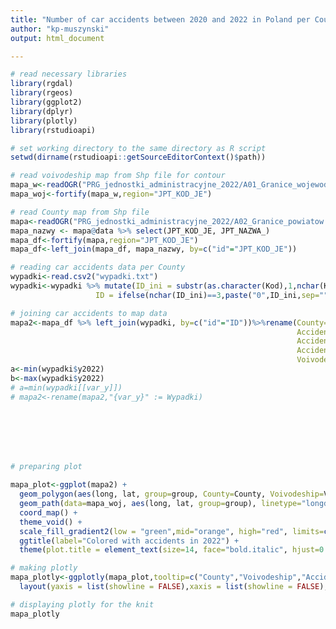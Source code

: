 ```yaml
---
title: "Number of car accidents between 2020 and 2022 in Poland per County"
author: "kp-muszynski"
output: html_document

---
```



```r

# read necessary libraries
library(rgdal)
library(rgeos)
library(ggplot2)
library(dplyr)
library(plotly)
library(rstudioapi)

# set working directory to the same directory as R script
setwd(dirname(rstudioapi::getSourceEditorContext()$path))

# read voivodeship map from Shp file for contour
mapa_w<-readOGR("PRG_jednostki_administracyjne_2022/A01_Granice_wojewodztw.shp")
mapa_woj<-fortify(mapa_w,region="JPT_KOD_JE")

# read County map from Shp file
mapa<-readOGR("PRG_jednostki_administracyjne_2022/A02_Granice_powiatow.shp")
mapa_nazwy <- mapa@data %>% select(JPT_KOD_JE, JPT_NAZWA_)
mapa_df<-fortify(mapa,region="JPT_KOD_JE")
mapa_df<-left_join(mapa_df, mapa_nazwy, by=c("id"="JPT_KOD_JE"))

# reading car accidents data per County
wypadki<-read.csv2("wypadki.txt")
wypadki<-wypadki %>% mutate(ID_ini = substr(as.character(Kod),1,nchar(Kod)-3),
                   ID = ifelse(nchar(ID_ini)==3,paste("0",ID_ini,sep=""),ID_ini)) %>% select(-c("Kod","ID_ini"))

# joining car accidents to map data
mapa2<-mapa_df %>% left_join(wypadki, by=c("id"="ID"))%>%rename(County=JPT_NAZWA_,
                                                                Accidents_2022=y2022,
                                                                Accidents_2021=y2021,
                                                                Accidents_2020=y2020,
                                                                Voivodeship=woj)
a<-min(wypadki$y2022)
b<-max(wypadki$y2022)
# a=min(wypadki[[var_y]])
# mapa2<-rename(mapa2,"{var_y}" := Wypadki)
```

<br/><br/>
<br/><br/>

```r

# preparing plot
  
mapa_plot<-ggplot(mapa2) + 
  geom_polygon(aes(long, lat, group=group, County=County, Voivodeship=Voivodeship, fill=Accidents_2022, Accidents_2021=Accidents_2021, Accidents_2020=Accidents_2020), color="gray", show.legend = FALSE) + 
  geom_path(data=mapa_woj, aes(long, lat, group=group), linetype="longdash", color="black", show.legend = FALSE) + 
  coord_map() + 
  theme_void() + 
  scale_fill_gradient2(low = "green",mid="orange", high="red", limits=c(a,b), midpoint=375) + 
  ggtitle(label="Colored with accidents in 2022") + 
  theme(plot.title = element_text(size=14, face="bold.italic", hjust=0.5))

# making plotly 
mapa_plotly<-ggplotly(mapa_plot,tooltip=c("County","Voivodeship","Accidents_2022","Accidents_2021","Accidents_2020")) %>%
  layout(yaxis = list(showline = FALSE),xaxis = list(showline = FALSE), width = 1000, height=500)

# displaying plotly for the knit
mapa_plotly
  
```
